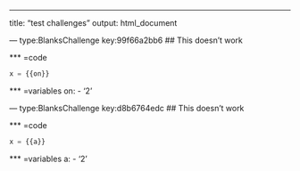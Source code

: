 ---
title: "test challenges"
output: html_document

--- type:BlanksChallenge key:99f66a2bb6
## This doesn't work

*** =code
```python
x = {{on}}
```

*** =variables
on:
  - '2'
  
--- type:BlanksChallenge key:d8b6764edc
## This doesn't work

*** =code
```python
x = {{a}}
```

*** =variables
a:
  - '2'
